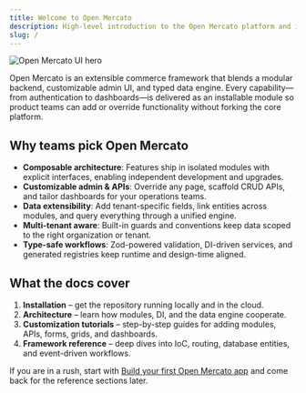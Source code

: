 ```yaml
---
title: Welcome to Open Mercato
description: High-level introduction to the Open Mercato platform and its philosophy.
slug: /
---
```


![Open Mercato UI hero](/img/open-mercato-homepage.jpg)

Open Mercato is an extensible commerce framework that blends a modular backend, customizable admin UI, and typed data engine. Every capability—from authentication to dashboards—is delivered as an installable module so product teams can add or override functionality without forking the core platform.

## Why teams pick Open Mercato

- **Composable architecture**: Features ship in isolated modules with explicit interfaces, enabling independent development and upgrades.
- **Customizable admin & APIs**: Override any page, scaffold CRUD APIs, and tailor dashboards for your operations teams.
- **Data extensibility**: Add tenant-specific fields, link entities across modules, and query everything through a unified engine.
- **Multi-tenant aware**: Built-in guards and conventions keep data scoped to the right organization or tenant.
- **Type-safe workflows**: Zod-powered validation, DI-driven services, and generated registries keep runtime and design-time aligned.

## What the docs cover

1. **Installation** – get the repository running locally and in the cloud.
2. **Architecture** – learn how modules, DI, and the data engine cooperate.
3. **Customization tutorials** – step-by-step guides for adding modules, APIs, forms, grids, and dashboards.
4. **Framework reference** – deep dives into IoC, routing, database entities, and event-driven workflows.

If you are in a rush, start with [Build your first Open Mercato app](../customization/build-first-app) and come back for the reference sections later.

